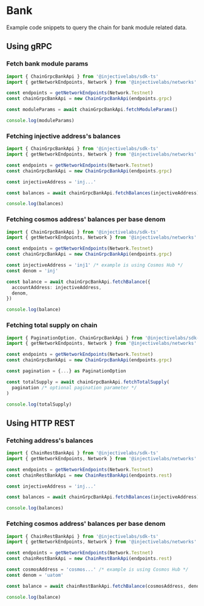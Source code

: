 # Bank

Example code snippets to query the chain for bank module related data.

## Using gRPC

### Fetch bank module params

```ts line hihglight={2}
import { ChainGrpcBankApi } from '@injectivelabs/sdk-ts'
import { getNetworkEndpoints, Network } from '@injectivelabs/networks'

const endpoints = getNetworkEndpoints(Network.Testnet)
const chainGrpcBankApi = new ChainGrpcBankApi(endpoints.grpc)

const moduleParams = await chainGrpcBankApi.fetchModuleParams()

console.log(moduleParams)
```

### Fetching injective address's balances

```ts
import { ChainGrpcBankApi } from '@injectivelabs/sdk-ts'
import { getNetworkEndpoints, Network } from '@injectivelabs/networks'

const endpoints = getNetworkEndpoints(Network.Testnet)
const chainGrpcBankApi = new ChainGrpcBankApi(endpoints.grpc)

const injectiveAddress = 'inj...'

const balances = await chainGrpcBankApi.fetchBalances(injectiveAddress)

console.log(balances)
```

### Fetching cosmos address' balances per base denom

```ts
import { ChainGrpcBankApi } from '@injectivelabs/sdk-ts'
import { getNetworkEndpoints, Network } from '@injectivelabs/networks'

const endpoints = getNetworkEndpoints(Network.Testnet)
const chainGrpcBankApi = new ChainGrpcBankApi(endpoints.grpc)

const injectiveAddress = 'inj1' /* example is using Cosmos Hub */
const denom = 'inj'

const balance = await chainGrpcBankApi.fetchBalance({
  accountAddress: injectiveAddress,
  denom,
})

console.log(balance)
```

### Fetching total supply on chain

```ts
import { PaginationOption, ChainGrpcBankApi } from '@injectivelabs/sdk-ts'
import { getNetworkEndpoints, Network } from '@injectivelabs/networks'

const endpoints = getNetworkEndpoints(Network.Testnet)
const chainGrpcBankApi = new ChainGrpcBankApi(endpoints.grpc)

const pagination = {...} as PaginationOption

const totalSupply = await chainGrpcBankApi.fetchTotalSupply(
  pagination /* optional pagination parameter */
)

console.log(totalSupply)
```

## Using HTTP REST

### Fetching address's balances

```ts
import { ChainRestBankApi } from '@injectivelabs/sdk-ts'
import { getNetworkEndpoints, Network } from '@injectivelabs/networks'

const endpoints = getNetworkEndpoints(Network.Testnet)
const chainRestBankApi = new ChainRestBankApi(endpoints.rest)

const injectiveAddress = 'inj...'

const balances = await chainGrpcBankApi.fetchBalances(injectiveAddress)

console.log(balances)
```

### Fetching cosmos address' balances per base denom

```ts
import { ChainRestBankApi } from '@injectivelabs/sdk-ts'
import { getNetworkEndpoints, Network } from '@injectivelabs/networks'

const endpoints = getNetworkEndpoints(Network.Testnet)
const chainRestBankApi = new ChainRestBankApi(endpoints.rest)

const cosmosAddress = 'cosmos...' /* example is using Cosmos Hub */
const denom = 'uatom'

const balance = await chainRestBankApi.fetchBalance(cosmosAddress, denom)

console.log(balance)
```
